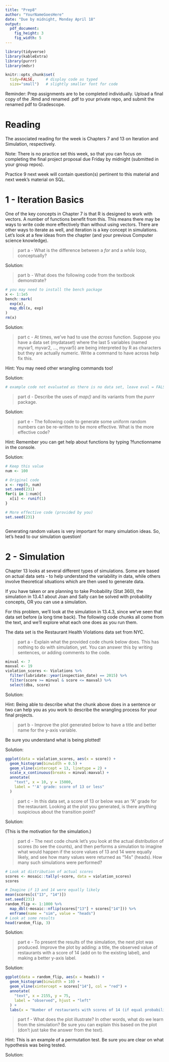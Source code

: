 ```yaml
---
title: "Prep8"
author: "YourNameGoesHere"
date: "Due by midnight, Monday April 18"
output: 
  pdf_document:
    fig_height: 3
    fig_width: 5
---
```


```r
library(tidyverse)
library(kableExtra)
library(purrr)
library(mdsr)

knitr::opts_chunk$set(
  tidy=FALSE,     # display code as typed
  size="small")   # slightly smaller font for code
```

Reminder: Prep assignments are to be completed individually. Upload a final copy of the .Rmd and renamed .pdf to your private repo, and submit the renamed pdf to Gradescope. 

# Reading

The associated reading for the week is Chapters 7 and 13 on Iteration and Simulation, respectively. 

Note: There is no practice set this week, so that you can focus on completing the final project proposal due Friday by midnight (submitted in your group repos). 

Practice 9 next week will contain question(s) pertinent to this material and next week's material on SQL. 

\newpage

# 1 - Iteration Basics

One of the key concepts in Chapter 7 is that R is designed to work with vectors. A number of functions benefit from this. This means there may be ways to write code more effectively than without using vectors. There are other ways to iterate as well, and iteration is a key concept in simulations. Let's look at a few ideas from the chapter (and your previous Computer science knowledge). 

> part a - What is the difference between a *for* and a *while* loop, conceptually?

Solution:

> part b - What does the following code from the textbook demonstrate?

```r
# you may need to install the bench package
x <- 1:1e5
bench::mark(
  exp(x),
  map_dbl(x, exp)
)
rm(x)
```

Solution:




> part c - At times, we've had to use the *across* function. Suppose you have a data set (mydataset) where the last 5 variables (named myvar1, myvar2, ..., myvar5) are being interpreted by R as characters but they are actually numeric. Write a command to have across help fix this. 

Hint: You may need other wrangling commands too!

Solution:

```r
# example code not evaluated as there is no data set, leave eval = FALSE

```



> part d - Describe the uses of *map()* and its variants from the *purrr* package.

Solution:




> part e - The following code to generate some uniform random numbers can be re-written to be more effective. What is the more effective code?

Hint: Remember you can get help about functions by typing ?functionname in the console.

Solution:

```r
# Keep this value
num <- 100

# Original code
x <- rep(0, num)
set.seed(231)
for(i in 1:num){
  x[i] <- runif(1)
}

# More effective code (provided by you)
set.seed(231)



```

Generating random values is very important for many simulation ideas. So, let's head to our simulation question!

<!-- Remember to commit and push as you go! -->

\newpage


# 2 - Simulation

Chapter 13 looks at several different types of simulations. Some are based on actual data sets - to help understand the variability in data, while others involve theoretical situations which are then used to generate data. 

If you have taken or are planning to take Probability (Stat 360), the simulation in 13.4.1 about Joan and Sally can be solved with probability concepts, OR you can use a simulation. 

For this problem, we'll look at the simulation in 13.4.3, since we've seen that data set before (a long time back). The following code chunks all come from the text, and we'll explore what each one does as you run them. 

The data set is the Restaurant Health Violations data set from NYC. 

> part a - Explain what the provided code chunk below does. This has nothing to do with simulation, yet. You can answer this by writing sentences, or adding comments to the code. 

```r
minval <- 7
maxval <- 19
violation_scores <- Violations %>%
  filter(lubridate::year(inspection_date) == 2015) %>%
  filter(score >= minval & score <= maxval) %>%
  select(dba, score)
```

Solution:




Hint: Being able to describe what the chunk above does in a sentence or two can help you as you work to describe the wrangling process for your final projects. 



> part b - Improve the plot generated below to have a title and better name for the y-axis variable. 

Be sure you understand what is being plotted!

Solution:

```r
ggplot(data = violation_scores, aes(x = score)) + 
  geom_histogram(binwidth = 0.5) + 
  geom_vline(xintercept = 13, linetype = 2) + 
  scale_x_continuous(breaks = minval:maxval) + 
  annotate(
    "text", x = 10, y = 15000, 
    label = "'A' grade: score of 13 or less"
  )
```


> part c - In this data set, a score of 13 or below was an "A" grade for the restaurant. Looking at the plot you generated, is there anything suspicious about the transition point?

Solution:





(This is the motivation for the simulation.)

> part d - The next code chunk let's you look at the actual distribution of scores (to see the counts), and then performs a simulation to imagine what would happen if the score values of 13 and 14 were equally likely, and see how many values were returned as "14s" (heads). How many such simulations were performed?

```r
# Look at distribution of actual scores
scores <- mosaic::tally(~score, data = violation_scores)
scores

# Imagine if 13 and 14 were equally likely
mean(scores[c("13", "14")])
set.seed(231)
random_flip <- 1:1000 %>%
  map_dbl(~mosaic::nflip(scores["13"] + scores["14"])) %>%
  enframe(name = "sim", value = "heads")
# Look at some results
head(random_flip, 3)
```

Solution:


> part e - To present the results of the simulation, the next plot was produced. Improve the plot by adding: a title, the observed value of restaurants with a score of 14 (add on to the existing label), and making a better y-axis label. 

Solution:

```r
ggplot(data = random_flip, aes(x = heads)) + 
  geom_histogram(binwidth = 10) + 
  geom_vline(xintercept = scores["14"], col = "red") + 
  annotate(
    "text", x = 2155, y = 75, 
    label = "observed", hjust = "left"
  ) + 
  labs(x = "Number of restaurants with scores of 14 (if equal probability)") 
```


> part f - What does the plot illustrate? In other words, what do we learn from the simulation? Be sure you can explain this based on the plot (don't just take the answer from the text).

Hint: This is an example of a permutation test. Be sure you are clear on what hypothesis was being tested. 

Solution:




<!--
Remember to do the final commit + push, this time including your renamed pdf, and upload to Gradescope.
-->
